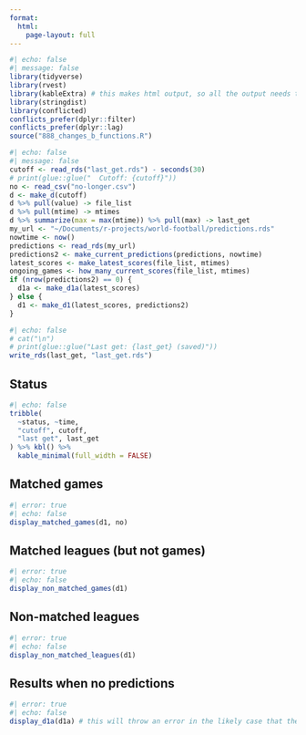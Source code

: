 ```yaml
---
format: 
  html:
    page-layout: full
---
```


```r
#| echo: false
#| message: false
library(tidyverse)
library(rvest)
library(kableExtra) # this makes html output, so all the output needs to be html
library(stringdist)
library(conflicted)
conflicts_prefer(dplyr::filter)
conflicts_prefer(dplyr::lag)
source("888_changes_b_functions.R")
```

```r
#| echo: false
#| message: false
cutoff <- read_rds("last_get.rds") - seconds(30)
# print(glue::glue("  Cutoff: {cutoff}"))
no <- read_csv("no-longer.csv")
d <- make_d(cutoff)
d %>% pull(value) -> file_list
d %>% pull(mtime) -> mtimes
d %>% summarize(max = max(mtime)) %>% pull(max) -> last_get
my_url <- "~/Documents/r-projects/world-football/predictions.rds"
nowtime <- now()
predictions <- read_rds(my_url)
predictions2 <- make_current_predictions(predictions, nowtime)
latest_scores <- make_latest_scores(file_list, mtimes)
ongoing_games <- how_many_current_scores(file_list, mtimes)
if (nrow(predictions2) == 0) {
  d1a <- make_d1a(latest_scores)
} else {
  d1 <- make_d1(latest_scores, predictions2)
}
```

```r
#| echo: false
# cat("\n")
# print(glue::glue("Last get: {last_get} (saved)"))
write_rds(last_get, "last_get.rds")
```

## Status

```r
#| echo: false
tribble(
  ~status, ~time,
  "cutoff", cutoff,
  "last get", last_get
) %>% kbl() %>% 
  kable_minimal(full_width = FALSE)
```


## Matched games

```r
#| error: true
#| echo: false
display_matched_games(d1, no)
```

## Matched leagues (but not games)

```r
#| error: true
#| echo: false
display_non_matched_games(d1)
```

## Non-matched leagues

```r
#| error: true
#| echo: false
display_non_matched_leagues(d1)
```

## Results when no predictions

```r
#| error: true
#| echo: false
display_d1a(d1a) # this will throw an error in the likely case that there is none
```


